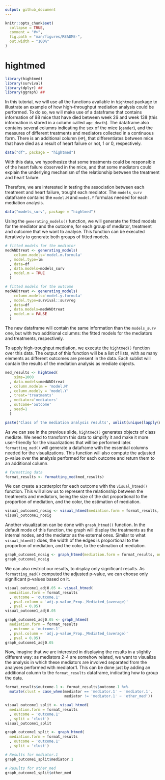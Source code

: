 ```yaml
---
output: github_document
---
```


<!-- README.md is generated from README.Rmd. Please edit that file -->

```r
knitr::opts_chunk$set(
  collapse = TRUE,
  comment = "#>",
  fig.path = "man/figures/README-",
  out.width = "100%"
)
```

# hightmed

```r
library(hightmed)
library(survival)
library(dplyr) ##
library(ggraph) ##
```

In this tutorial, we will use all the functions available in `hightmed` package to illustrate an example of how high-throughput mediation analysis could be performed.
To do so, we will make use of a dataframe that contains information of 98 mice that have died between week 26 and week 138 (this information is stored in a column called `age_death`). The dataframe also contains several columns indicating the sex of the mice (`gender`), and the measures of different treatments and mediators collected in a continuous form. There is an additional column (`HF`), that differentiates between mice that have died as a result of heart failure or not, 1 or 0, respectively.

```r
data("df", package = "hightmed")
```

With this data, we hypothesize that some treatments could be responsible of the heart failure observed in the mice, and that some mediators could explain the underlying mechanism of the relationship between the treatment and heart failure. 

Therefore, we are interested in testing the association between each treatment and heart failure, trought each mediator. The `models_surv` dataframe contains the `model.M` and `model.Y` formulas needed for each mediation analysis.

```r
data("models_surv", package = "hightmed")
```

Using the `generating_models()` function, we will generate the fitted models for the mediator and the outcome, for each group of mediator, treatment and outcome that we want to analyse. This function can be executed iteratively to generate both groups of fitted models. 
```r
# fitted models for the mediator
medANDtreat <- generating_models(
    column.models='model.m.formula'
  , model.type=lm
  , data=df
  , data.models=models_surv
  , model.m = TRUE
  ) 

# fitted models for the outcome
medANDtreat <- generating_models(
    column.models='model.y.formula'
  , model.type=survival::survreg
  , data=df
  , data.models=medANDtreat
  , model.m = FALSE
  ) 

```
The new dataframe will contain the same information than the `models_surv` one, but with two additional columns: the fitted models for the mediators and treatments, respectively. 

To apply high-troughput mediation, we execute the `hightmed()` function over this data. The output of this function will be a list of lists, with as many elements as different outcomes are present in the data. Each sublist will contain the results of the mediation analysis as mediate objects. 
```r
med_results <- hightmed(
    sims=1000
  , data.models=medANDtreat
  , column.modelm = 'model.M'
  , column.modely = 'model.Y'
  , treat='treatments'
  , mediator='mediators'
  , outcome='outcome'
  , seed=1
  )

paste('Class of the mediation analysis results', unlist(unique(lapply(med_results$outcome.1, function(x) {class(x)}))))
```

As we can see in the previous slide, `hightmed()` generates objects of class mediate. We need to transform this data to simplify it and make it more user-friendly for the visualizations that will be performed later. `formatting_med()` will generate a dataframe with the essential columns needed for the visualizations. This function will also compute the adjusted p-value over the analysis performed for each outcome and return them to an additional column.
```r
# formatting data
format_results <- formatting_med(med_results)
```

We can create a scatterplot for each outcome with the `visual_htmed()` function. This will allow us to represent the relationship between the treatments and mediators, being the size of the dot proportional to the proportion of mediation, and the color, the estimation of mediation.
```r
visual_outcome1_nosig <- visual_htmed(mediation.form = format_results, outcome = 'outcome.1')
visual_outcome1_nosig
```

Another visualization can be done with `graph_htmed()` function. In the default mode of this function, the graph will display the treatments as the internal nodes, and the mediator as the external ones. Similar to what `visual_htmed()` does, the width of the edges is proportional to the proportion of mediation, and the color, to the estimation of mediation.
```r
graph_outcome1_nosig <- graph_htmed(mediation.form = format_results, outcome = 'outcome.1')
graph_outcome1_nosig
```


We can also restrict our results, to display only significant results. As `formatting_med()` computed the adjusted p-value, we can choose only significant p-values based on it.
```r
visual_outcome1_adj0.05 <- visual_htmed(
  mediation.form = format_results
  , outcome = 'outcome.1'
  , pval.column = 'adj.p-value_Prop._Mediated_(average)'
  , pval = 0.05)
visual_outcome1_adj0.05
```


```r
graph_outcome1_adj0.05 <- graph_htmed(
  mediation.form = format_results
  , outcome = 'outcome.1'
  , pval.column = 'adj.p-value_Prop._Mediated_(average)'
  , pval = 0.05)
graph_outcome1_adj0.05
```

Now, imagine that we are interested in displaying the results in a slightly different way: as mediators 2-4 are somehow related, we want to visualize the analysis in which these mediators are involved separated from the analyses performed with mediator.1. This can be done just by adding an additional column to the `format_results` dataframe, indicating how to group the data.
```r
format_results$outcome.1 <- format_results$outcome.1 %>%
  mutate(clust = case_when(mediator == 'mediator.1' ~ 'mediator.1',
                           mediator != 'mediator.1' ~ 'other_med'))
```

```r
visual_outcome1_split <- visual_htmed(
  mediation.form = format_results
  , outcome = 'outcome.1'
  , split = 'clust')
visual_outcome1_split
```


```r
graph_outcome1_split <- graph_htmed(
  mediation.form = format_results
  , outcome = 'outcome.1'
  , split = 'clust')

```

```r
# Results for mediator.1
graph_outcome1_split$mediator.1
```

```r
# Results for other_med
graph_outcome1_split$other_med
```

